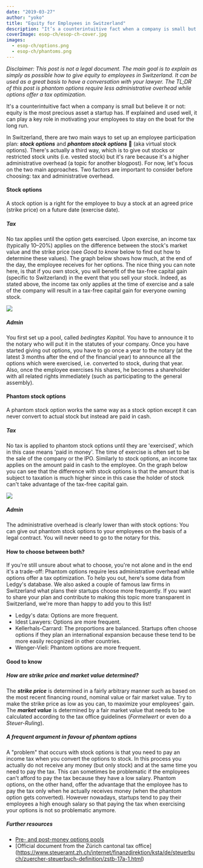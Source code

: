 ```yaml
---
date: "2019-03-27"
author: "yoko"
title: "Equity for Employees in Switzerland"
description: "It’s a counterintuitive fact when a company is small but believe it or not: equity is the most precious asset a startup has. If explained and used well, it can play a key role in motivating your employees to stay on the boat for the long run."
coverImage: esop-ch/esop-ch-cover.jpg
images:
  - esop-ch/options.png
  - esop-ch/phantoms.png
---
```


*Disclaimer: This post is not a legal document. The main goal is to explain as simply as possible how to give equity to employees in Switzerland. It can be used as a great basis to have a conversation with your lawyer. The TL;DR of this post is phantom options require less administrative overhead while options offer a tax optimization.*

It's a counterintuitive fact when a company is small but believe it or not: equity is the most precious asset a startup has. If explained and used well, it can play a key role in motivating your employees to stay on the boat for the long run.

In Switzerland, there are two main ways to set up an employee participation plan: ***stock options*** and ***phantom stock options*** 👻 (aka virtual stock options). There's actually a third way, which is to give out stocks or restricted stock units (i.e. vested stock) but it's rare because it's a higher administrative overhead (a topic for another blogpost). For now, let's focus on the two main approaches. Two factors are important to consider before choosing: tax and administrative overhead.

#### Stock options
A stock option is a right for the employee to buy a stock at an agreed price (strike price) on a future date (exercise date).

##### Tax
No tax applies until the option gets exercised. Upon exercise, an income tax (typically 10–20%) applies on the difference between the stock's market value and the strike price (see *Good to know* below to find out how to determine these values). The graph below shows how much, at the end of the day, the employee receives for her options. The nice thing you can note here, is that if  you own stock, you will benefit of the tax-free capital gain (specific to Switzerland) in the event that you sell your stock. Indeed, as stated above, the income tax only applies at the time of exercise and a sale of the company will result in a tax-free capital gain for everyone owning stock.

<Img src="options.png" />

##### Admin
You first set up a pool, called *bedingtes Kapital*. You have to announce it to the notary who will put it in the statutes of your company. Once you have started giving out options, you have to go once a year to the notary (at the latest 3 months after the end of the financial year) to announce all the options which were exercised, i.e. converted to stock, during that year. Also, once the employee exercises his shares, he becomes a shareholder with all related rights immediately (such as participating to the general assembly).

#### Phantom stock options
A phantom stock option works the same way as a stock option except it can never convert to actual stock but instead are paid in cash.

##### Tax
No tax is applied to phantom stock options until they are 'exercised', which in this case means 'paid in money'. The time of exercise is often set to be the sale of the company or the IPO. Similarly to stock options, an income tax applies on the amount paid in cash to the employee. On the graph below you can see that the difference with stock options is that the amount that is subject to taxation is much higher since in this case the holder of stock can't take advantage of the tax-free capital gain.

<Img src="phantoms.png" />

##### Admin
The administrative overhead is clearly lower than with stock options: You can give out phantom stock options to your employees on the basis of a legal contract. You will never need to go to the notary for this.

#### How to choose between both?
If you're still unsure about what to choose, you're not alone and in the end it's a trade-off: Phantom options require less administrative overhead while options offer a tax optimization. To help you out, here's some data from Ledgy's database. We also asked a couple of famous law firms in Switzerland what plans their startups choose more frequently. If you want to share your plan and contribute to making this topic more transparent in Switzerland, we're more than happy to add you to this list!

* Ledgy's data: Options are more frequent.
* Idest Lawyers: Options are more frequent.
* Kellerhals-Carrard: The proportions are balanced. Startups often choose options if they plan an international expansion because these tend to be more easily recognized in other countries.
* Wenger-Vieli: Phantom options are more frequent.

#### Good to know

##### How are strike price and market value determined?
The ***strike price*** is determined in a fairly arbitrary manner such as based on the most recent financing round, nominal value or fair market value. Try to make the strike price as low as you can, to maximize your employees' gain. The ***market value*** is determined by a fair market value that needs to be calculated according to the tax office guidelines (*Formelwert* or even do a *Steuer-Ruling*).

##### A frequent argument in favour of phantom options
A "problem" that occurs with stock options is that you need to pay an income tax when you convert the options to stock. In this process you actually do not receive any money (but only stock) and at the same time you need to pay the tax. This can sometimes be problematic if the employees can't afford to pay the tax because they have a low salary. Phantom options, on the other hand, offer the advantage that the employee has to pay the tax only when he actually receives money (when the phantom option gets converted). However nowadays, startups tend to pay their employees a high enough salary so that paying the tax when exercising your options is not so problematic anymore.

##### Further resources
* [Pre- and post-money options pools](/blog/pre-and-post-money-option-pools)
* [Official document from the Zürich cantonal tax office] (https://www.steueramt.zh.ch/internet/finanzdirektion/ksta/de/steuerbuch/zuercher-steuerbuch-definition/zstb-17a-1.html)
